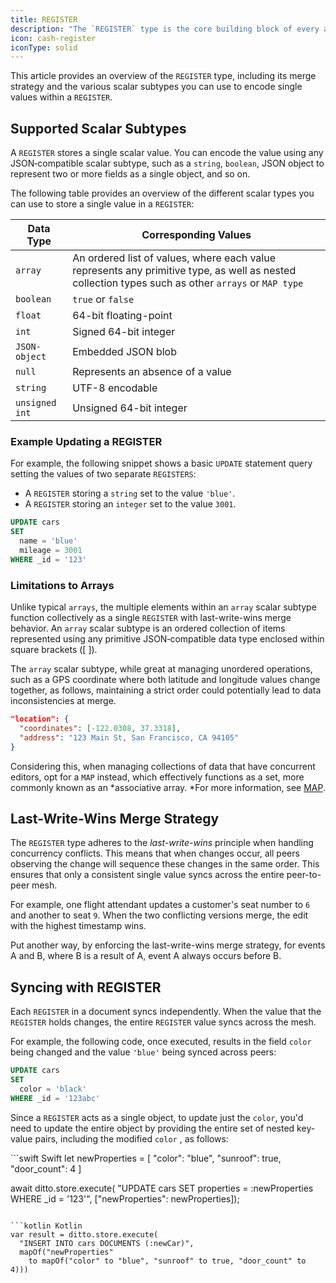 ```yaml
---
title: REGISTER
description: "The `REGISTER` type is the core building block of every app built on Ditto."
icon: cash-register
iconType: solid
---
```

This article provides an overview of the `REGISTER` type, including its merge strategy and the various scalar subtypes you can use to encode single values within a `REGISTER`.

## Supported Scalar Subtypes

A `REGISTER` stores a single scalar value. You can encode the value using any JSON‑compatible scalar subtype, such as a `string`, `boolean`, JSON object to represent two or more fields as a single object, and so on.

The following table provides an overview of the different scalar types you can use to store a single value in a `REGISTER`:

| **Data Type**  | **Corresponding Values**                                                                                                                           |
| -------------- | -------------------------------------------------------------------------------------------------------------------------------------------------- |
| `array`        | An ordered list of values, where each value represents any primitive type, as well as nested collection types such as other `arrays` or `MAP type` |
| `boolean`      | `true` or `false`                                                                                                                                  |
| `float`        | 64-bit floating-point                                                                                                                              |
| `int`          | Signed 64-bit integer                                                                                                                              |
| `JSON-object`  | Embedded JSON blob                                                                                                                                 |
| `null`         | Represents an absence of a value                                                                                                                   |
| `string`       | UTF-8 encodable                                                                                                                                    |
| `unsigned int` | Unsigned 64-bit integer                                                                                                                            |

### Example Updating a REGISTER

For example, the following snippet shows a basic `UPDATE` statement query setting the values of two separate `REGISTERS`:

- A `REGISTER` storing a `string` set to the value `'blue'`.
- A `REGISTER` storing an `integer` set to the value `3001`.

```sql DQL
UPDATE cars
SET
  name = 'blue'
  mileage = 3001
WHERE _id = '123'
```

### Limitations to Arrays

Unlike typical `arrays`, the multiple elements within an `array` scalar subtype function collectively as a single `REGISTER` with last-write-wins merge behavior. An `array` scalar subtype is an ordered collection of items represented using any primitive JSON‑compatible data type enclosed within square brackets (\[ ]). 

The `array` scalar subtype, while great at managing unordered operations, such as a GPS coordinate where both latitude and longitude values change together, as follows, maintaining a strict order could potentially lead to data inconsistencies at merge.

```json JSON
"location": {
  "coordinates": [-122.0308, 37.3318],
  "address": "123 Main St, San Francisco, CA 94105"
}
```

Considering this, when managing collections of data that have concurrent editors, opt for a `MAP` instead, which effectively functions as a set, more commonly known as an *associative array. *For more information, see [MAP](./map).

## Last-Write-Wins Merge Strategy

The `REGISTER` type adheres to the *last-write-wins* principle when handling concurrency conflicts. This means that when changes occur, all peers observing the change will sequence these changes in the same order. This ensures that only a consistent single value syncs across the entire peer-to-peer mesh.

For example, one flight attendant updates a customer's seat number to `6` and another to seat `9`. When the two conflicting versions merge, the edit with the highest timestamp wins.

Put another way, by enforcing the last-write-wins merge strategy, for events A and B, where B is a result of A, event A always occurs before B.

## Syncing with REGISTER

Each `REGISTER` in a document syncs independently. When the value that the `REGISTER` holds changes, the entire `REGISTER` value syncs across the mesh.

For example, the following code, once executed, results in the field `color` being changed and the value `'blue'` being synced across peers:

```sql DQL
UPDATE cars
SET
  color = 'black'
WHERE _id = '123abc'
```

Since a `REGISTER` acts as a single object, to update just the `color`, you'd need to update the entire object by providing the entire set of nested key-value pairs, including the modified `color` , as follows:

<CodeGroup>
```swift Swift
let newProperties = [
  "color": "blue",
  "sunroof": true,
  "door_count": 4
]

await ditto.store.execute(
  "UPDATE cars SET properties = :newProperties WHERE _id = '123'",
  ["newProperties": newProperties]);
```

```kotlin Kotlin
var result = ditto.store.execute(
  "INSERT INTO cars DOCUMENTS (:newCar)",
  mapOf("newProperties"
    to mapOf("color" to "blue", "sunroof" to true, "door_count" to 4)))
```
</CodeGroup>


